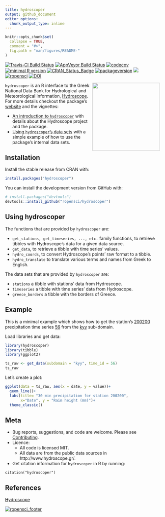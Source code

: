```yaml
---
title: hydroscoper
output: github_document
editor_options: 
  chunk_output_type: inline
---
```

<!-- README.md is generated from README.Rmd. Please edit that file -->

```r
knitr::opts_chunk$set(
  collapse = TRUE,
  comment = "#>",
  fig.path = "man/figures/README-"
)
```
 
[![Travis-CI Build Status](https://travis-ci.org/ropensci/hydroscoper.svg?branch=master)](https://travis-ci.org/ropensci/hydroscoper)
[![AppVeyor Build Status](https://ci.appveyor.com/api/projects/status/github/ropensci/hydroscoper?branch=master&svg=true)](https://ci.appveyor.com/project/ropensci/hydroscoper)
[![codecov](https://codecov.io/github/ropensci/hydroscoper/branch/master/graphs/badge.svg)](https://codecov.io/gh/ropensci/hydroscoper) 
[![minimal R version](https://img.shields.io/badge/R%3E%3D-3.4.0-6666ff.svg)](https://cran.r-project.org/)
[![CRAN_Status_Badge](http://www.r-pkg.org/badges/version/hydroscoper)](https://cran.r-project.org/package=hydroscoper)
[![packageversion](https://img.shields.io/badge/Package%20version-1.0.0-orange.svg?style=flat-square)](https://github.com/ropensci/hydroscoper)
[![](https://cranlogs.r-pkg.org/badges/grand-total/hydroscoper)](http://cran.rstudio.com/web/packages/hydroscoper/index.html)
[![ropensci](https://badges.ropensci.org/185_status.svg)](https://github.com/ropensci/onboarding/issues/185)
[![DOI](https://zenodo.org/badge/DOI/10.5281/zenodo.1196540.svg)](https://doi.org/10.5281/zenodo.1196540)


<img src="man/figures/hydroscoper_hex.png" align="right" height="220"/> 

`hydroscoper` is an R interface to the  Greek National Data Bank for Hydrological and Meteorological Information, [Hydroscope](http://www.hydroscope.gr/). For more details checkout the package's [ website](https://ropensci.github.io/hydroscoper/) and the
vignettes:

 * [An introduction to `hydroscoper`](https://ropensci.github.io/hydroscoper/articles/intro_hydroscoper.html) with details about the Hydroscope project and the package.
 * [Using `hydroscoper`'s data sets](https://ropensci.github.io/hydroscoper/articles/stations_with_data.html) with a simple example of how to use the package's internal data sets.
 
## Installation

Install the stable release from CRAN with:

```r
install.packages("hydroscoper")
```

You can install the development version from GitHub with:

```r
# install.packages("devtools")
devtools::install_github("ropensci/hydroscoper")
```

## Using hydroscoper

The functions that are provided by `hydroscoper` are:

* `get_stations, get_timeseries, ..., etc.` family functions, to retrieve tibbles with Hydroscope's data for a given data source.
* `get_data`, to retrieve a tibble with time series' values.  
* `hydro_coords`, to convert Hydroscope's points' raw format to a tibble.
* `hydro_translate` to translate various terms and names from Greek to English.

The data sets that are provided by `hydroscoper` are:

* `stations` a tibble with stations' data from Hydroscope.
* `timeseries` a tibble with  time series' data from Hydroscope.
* `greece_borders` a tibble with the borders of Greece.

## Example

This is a minimal example which shows how to get the station's [200200]((http://kyy.hydroscope.gr/stations/d/200200/)) precipitation time series [56](http://kyy.hydroscope.gr/timeseries/d/56/) from the [kyy](http://kyy.hydroscope.gr) sub-domain.

Load libraries and get data:

```r
library(hydroscoper)
library(tibble)
library(ggplot2)

ts_raw <- get_data(subdomain = "kyy", time_id = 56)
ts_raw
```

Let's create a plot:

```r
ggplot(data = ts_raw, aes(x = date, y = value))+
  geom_line()+
  labs(title= "30 min precipitation for station 200200",
       x="Date", y = "Rain height (mm)")+
  theme_classic()
```

## Meta

* Bug reports, suggestions, and code are welcome. Please see [Contributing](/CONTRIBUTING.md).
* Licence:
    + All code is licensed MIT.
    + All data are from the public data sources in http://www.hydroscope.gr/.
* Get citation information for `hydroscoper` in R by running:
```
citation("hydroscoper")
```


## References
[Hydroscope](http://www.hydroscope.gr/)

[![ropensci_footer](http://ropensci.org/public_images/github_footer.png)](https://ropensci.org)
